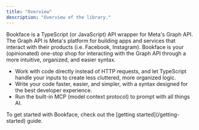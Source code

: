 ```yaml
---
title: "Overview"
description: "Overview of the library."
---
```



<Hero />

<span className="text-center text-lg w-3/4 mx-auto">
  Bookface is a TypeScript (or JavaScript) API wrapper for Meta's Graph API. The
  Graph API is Meta's platform for building apps and services that interact with
  their products (i.e. Facebook, Instagram). Bookface is your (opinionated)
  one-stop shop for interacting with the Graph API through a more intuitive,
  organized, and easier syntax.
</span>

<ul className=" w-1/2 mt-10 text-lg mx-auto">
  <li>
    Work with code directly instead of HTTP requests, and let TypeScript handle
    your inputs to create less cluttered, more organized logic.
  </li>
  <li>
    Write your code faster, easier, and simpler, with a syntax designed for the
    best developer experience.
  </li>
  <li>
    Run the built-in MCP (model context protocol) to prompt with all things AI.
  </li>
</ul>

<span className="text-center text-lg w-3/4 mx-auto">
  To get started with Bookface, check out the [getting
  started](/getting-started) guide.
</span>
